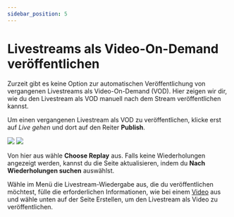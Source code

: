 ---
sidebar_position: 5
---

# Livestreams als Video-On-Demand veröffentlichen

Zurzeit gibt es keine Option zur automatischen Veröffentlichung von vergangenen Livestreams als Video-On-Demand (VOD). Hier zeigen wir dir, wie du den Livestream als VOD manuell nach dem Stream veröffentlichen kannst. 

Um einen vergangenen Livestream als VOD zu veröffentlichen, klicke erst auf *Live gehen* und dort auf den Reiter **Publish**.

![](/img/de/livestream_screen_choose_replay_arrow_dark.png#dark)
![](/img/de/livestream_screen_choose_replay_arrow_light.png#light)

Von hier aus wähle **Choose Replay** aus. Falls keine Wiederholungen angezeigt werden, kannst du die Seite aktualisieren, indem du **Nach Wiederholungen suchen** auswählst. 

Wähle im Menü die Livestream-Wiedergabe aus, die du veröffentlichen möchtest, fülle die erforderlichen Informationen, wie bei einem [Video](/category-uploading/category-fileuploads/settings) aus und wähle unten auf der Seite <PrimaryOdyseeButton>Erstellen</PrimaryOdyseeButton>, um den Livestream als Video zu veröffentlichen.
